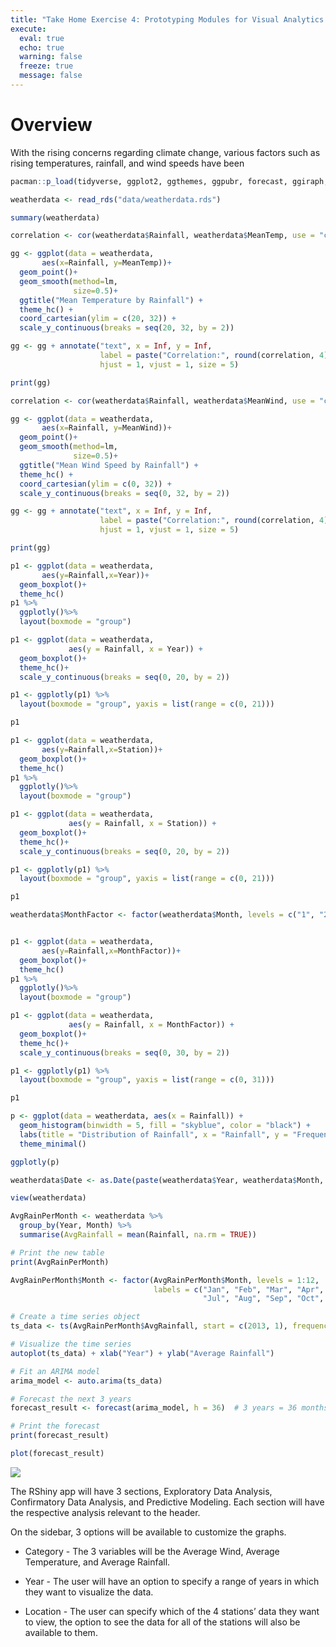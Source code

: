 ```yaml
---
title: "Take Home Exercise 4: Prototyping Modules for Visual Analytics Shiny Application"
execute:
  eval: true
  echo: true
  warning: false
  freeze: true
  message: false
---
```


# Overview

With the rising concerns regarding climate change, various factors such as rising temperatures, rainfall, and wind speeds have been

```r
pacman::p_load(tidyverse, ggplot2, ggthemes, ggpubr, forecast, ggiraph, girafe)
```

```r
weatherdata <- read_rds("data/weatherdata.rds")
```

```r
summary(weatherdata)
```

```r
correlation <- cor(weatherdata$Rainfall, weatherdata$MeanTemp, use = "complete.obs")

gg <- ggplot(data = weatherdata,
       aes(x=Rainfall, y=MeanTemp))+
  geom_point()+
  geom_smooth(method=lm,
              size=0.5)+
  ggtitle("Mean Temperature by Rainfall") +
  theme_hc() +
  coord_cartesian(ylim = c(20, 32)) +
  scale_y_continuous(breaks = seq(20, 32, by = 2))

gg <- gg + annotate("text", x = Inf, y = Inf, 
                    label = paste("Correlation:", round(correlation, 4)), 
                    hjust = 1, vjust = 1, size = 5)

print(gg)
```

```r
correlation <- cor(weatherdata$Rainfall, weatherdata$MeanWind, use = "complete.obs")

gg <- ggplot(data = weatherdata,
       aes(x=Rainfall, y=MeanWind))+
  geom_point()+
  geom_smooth(method=lm,
              size=0.5)+
  ggtitle("Mean Wind Speed by Rainfall") +
  theme_hc() +
  coord_cartesian(ylim = c(0, 32)) +
  scale_y_continuous(breaks = seq(0, 32, by = 2))

gg <- gg + annotate("text", x = Inf, y = Inf, 
                    label = paste("Correlation:", round(correlation, 4)), 
                    hjust = 1, vjust = 1, size = 5)

print(gg)
```

```r
p1 <- ggplot(data = weatherdata,
       aes(y=Rainfall,x=Year))+
  geom_boxplot()+
  theme_hc()
p1 %>%
  ggplotly()%>%
  layout(boxmode = "group")
```

```r
p1 <- ggplot(data = weatherdata,
             aes(y = Rainfall, x = Year)) +
  geom_boxplot()+
  theme_hc()+
  scale_y_continuous(breaks = seq(0, 20, by = 2))

p1 <- ggplotly(p1) %>%
  layout(boxmode = "group", yaxis = list(range = c(0, 21)))

p1
```

```r
p1 <- ggplot(data = weatherdata,
       aes(y=Rainfall,x=Station))+
  geom_boxplot()+
  theme_hc()
p1 %>%
  ggplotly()%>%
  layout(boxmode = "group")
```

```r
p1 <- ggplot(data = weatherdata,
             aes(y = Rainfall, x = Station)) +
  geom_boxplot()+
  theme_hc()+
  scale_y_continuous(breaks = seq(0, 20, by = 2))

p1 <- ggplotly(p1) %>%
  layout(boxmode = "group", yaxis = list(range = c(0, 21)))

p1
```

```r
weatherdata$MonthFactor <- factor(weatherdata$Month, levels = c("1", "2", "3", "4", "5", "6", "7", "8", "9", "10", "11", "12"))


p1 <- ggplot(data = weatherdata,
       aes(y=Rainfall,x=MonthFactor))+
  geom_boxplot()+
  theme_hc()
p1 %>%
  ggplotly()%>%
  layout(boxmode = "group")
```

```r
p1 <- ggplot(data = weatherdata,
             aes(y = Rainfall, x = MonthFactor)) +
  geom_boxplot()+
  theme_hc()+
  scale_y_continuous(breaks = seq(0, 30, by = 2))

p1 <- ggplotly(p1) %>%
  layout(boxmode = "group", yaxis = list(range = c(0, 31)))

p1
```

```r
p <- ggplot(data = weatherdata, aes(x = Rainfall)) +
  geom_histogram(binwidth = 5, fill = "skyblue", color = "black") +
  labs(title = "Distribution of Rainfall", x = "Rainfall", y = "Frequency") +
  theme_minimal()

ggplotly(p)
```

```r
weatherdata$Date <- as.Date(paste(weatherdata$Year, weatherdata$Month, weatherdata$Day, sep = "-"))
```

```r
view(weatherdata)
```

```r
AvgRainPerMonth <- weatherdata %>%
  group_by(Year, Month) %>%
  summarise(AvgRainfall = mean(Rainfall, na.rm = TRUE))

# Print the new table
print(AvgRainPerMonth)
```

```r
AvgRainPerMonth$Month <- factor(AvgRainPerMonth$Month, levels = 1:12,
                                labels = c("Jan", "Feb", "Mar", "Apr", "May", "Jun",
                                           "Jul", "Aug", "Sep", "Oct", "Nov", "Dec"))

# Create a time series object
ts_data <- ts(AvgRainPerMonth$AvgRainfall, start = c(2013, 1), frequency = 12)

# Visualize the time series
autoplot(ts_data) + xlab("Year") + ylab("Average Rainfall")

# Fit an ARIMA model
arima_model <- auto.arima(ts_data)
```

```r
# Forecast the next 3 years
forecast_result <- forecast(arima_model, h = 36)  # 3 years = 36 months

# Print the forecast
print(forecast_result)
```

```r
plot(forecast_result)
```

![](images/WhatsApp%20Image%202024-03-09%20at%209.54.40%20AM.jpeg)

The RShiny app will have 3 sections, Exploratory Data Analysis, Confirmatory Data Analysis, and Predictive Modeling. Each section will have the respective analysis relevant to the header.

On the sidebar, 3 options will be available to customize the graphs.

-   Category - The 3 variables will be the Average Wind, Average Temperature, and Average Rainfall.

-   Year - The user will have an option to specify a range of years in which they want to visualize the data.

-   Location - The user can specify which of the 4 stations' data they want to view, the option to see the data for all of the stations will also be available to them.
